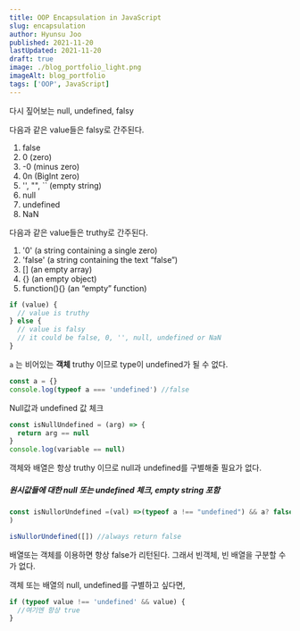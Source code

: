 ```yaml
---
title: OOP Encapsulation in JavaScript
slug: encapsulation
author: Hyunsu Joo
published: 2021-11-20
lastUpdated: 2021-11-20
draft: true
image: ./blog_portfolio_light.png
imageAlt: blog_portfolio
tags: ['OOP', JavaScript]
---
```


다시 짚어보는 null, undefined, falsy

다음과 같은 value들은 falsy로 간주된다.

1. false
2. 0 (zero)
3. -0 (minus zero)
4. 0n (BigInt zero)
5. '', "", `` (empty string)
6. null
7. undefined
8. NaN

다음과 같은 value들은 truthy로 간주된다.

1. '0' (a string containing a single zero)
2. 'false' (a string containing the text “false”)
3. [] (an empty array)
4. {} (an empty object)
5. function(){} (an “empty” function)

```javascript
if (value) {
  // value is truthy
} else {
  // value is falsy
  // it could be false, 0, '', null, undefined or NaN
}
```

`a` 는 비어있는 **객체** truthy 이므로 type이 undefined가 될 수 없다.

```javascript
const a = {}
console.log(typeof a === 'undefined') //false
```

Null값과 undefined 값 체크

```javascript
const isNullUndefined = (arg) => {
  return arg == null
}
console.log(variable == null)
```

객체와 배열은 항상 truthy 이므로 null과 undefined를 구별해줄 필요가 없다.

##### 원시값들에 대한 null 또는 undefined 체크, empty string 포함

```javascript
const isNullorUndefined =(val) =>(typeof a !== "undefined") && a? false: true
)

isNullorUndefined([]) //always return false


```

배열또는 객체를 이용하면 항상 false가 리턴된다. 그래서 빈객체, 빈 배열을 구분할 수가 없다.

객체 또는 배열의 null, undefined를 구별하고 싶다면,

```javascript
if (typeof value !== 'undefined' && value) {
  //여기엔 항상 true
}
```
